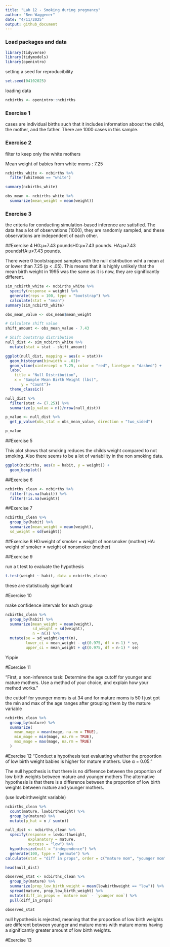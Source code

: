 ```yaml
---
title: "Lab 12 - Smoking during pregnancy"
author: "Ben Waggener"
date: "4/11/2025"
output: github_document
---
```


### Load packages and data

```r
library(tidyverse) 
library(tidymodels)
library(openintro)
```

setting a seed for reproducibility 
```r
set.seed(04102025)
```

loading data
```r
ncbirths <- openintro::ncbirths
```



### Exercise 1

cases are individual births such that it includes information aboout the child, the mother, and the father. There are 1000 cases in this sample.

### Exercise 2

filter to keep only the white mothers

Mean weight of babies from white moms : 7.25  
```r
ncbirths_white <- ncbirths %>%
  filter(whitemom == "white")

summary(ncbirths_white)

obs_mean <- ncbirths_white %>%
  summarize(mean_weight = mean(weight)) 
```

### Exercise 3
the criteria for conducting simulation-based inference are satisfied. The data has a lot of observations (1000), they are randomly sampled, and these observations are independent of each other.

##Exercise 4
H0:μ=7.43 poundsH0:μ=7.43 pounds.
HA:μ≠7.43 poundsHA:μ≠7.43 pounds.

There were 0 bootstrapped samples with the null distribution wiht a mean at or lower than 7.25 (p < .05). This means that it is highly unlikely that the mean birth weight in 1995 was the same as it is now, they are significantly different. 

```r
sim_ncbirth_white <- ncbirths_white %>%
  specify(response = weight) %>%
  generate(reps = 100, type = "bootstrap") %>%
  calculate(stat = "mean")
summary(sim_ncbirth_white)
```
```r

obs_mean_value <- obs_mean$mean_weight

# Calculate shift value
shift_amount <- obs_mean_value - 7.43

# Shift bootstrap distribution
null_dist <- sim_ncbirth_white %>%
  mutate(stat = stat - shift_amount)
```

```r
ggplot(null_dist, mapping = aes(x = stat))+
  geom_histogram(binwidth = .01)+
  geom_vline(xintercept = 7.25, color = "red", linetype = "dashed") +
  labs(
    title = "Null Distribution",
    x = "Sample Mean Birth Weight (lbs)",
       y = "Count")+
  theme_classic()
```

```r
null_dist %>%
  filter(stat <= (7.25)) %>%
  summarize(p_value = n()/nrow(null_dist))
```
```r
p_value <- null_dist %>%
  get_p_value(obs_stat = obs_mean_value, direction = "two_sided")

p_value
```


##Exercise 5

This plot shows that smoking reduces the childs weight compared to not smoking. Also there seems to be a lot of variability in the non smoking data.
```r


ggplot(ncbirths, aes(x = habit, y = weight)) +
  geom_boxplot()
```

##Exercise 6
```r
ncbirths_clean <- ncbirths %>%
  filter(!is.na(habit)) %>%
  filter(!is.na(weight)) 
```

##Exercise 7
```r
ncbirths_clean %>%
  group_by(habit) %>%
  summarize(mean_weight = mean(weight),
  sd_weight = sd(weight))
```

##Exercise 8
H0:weight of smoker = weight of nonsmoker (mother)
HA: weight of smoker ≠ weight of nonsmoker (mother)



##Exercise 9

run a t test to evaluate the hypothesis

```r
t.test(weight ~ habit, data = ncbirths_clean)


```
these are statistically significant

#Exercise 10

make confidence intervals for each group

```r
ncbirths_clean %>%
  group_by(habit) %>%
  summarize(mean_weight = mean(weight),
            sd_weight = sd(weight),
            n = n()) %>%
  mutate(se = sd_weight/sqrt(n),
         lower_ci = mean_weight - qt(0.975, df = n-1) * se,
         upper_ci = mean_weight + qt(0.975, df = n-1) * se)
```

Yippie
  
#Exercise 11

"First, a non-inference task: Determine the age cutoff for younger and mature mothers. Use a method of your choice, and explain how your method works."

the cuttoff for younger moms is at 34 and for mature moms is 50
I just got the min and max of the age ranges after grouping them by the mature variable

```r
ncbirths_clean %>%
  group_by(mature) %>%
  summarize(
    mean_mage = mean(mage, na.rm = TRUE),
    min_mage = min(mage, na.rm = TRUE),
    max_mage = max(mage, na.rm = TRUE)
  )
```

#Exercise 12
"Conduct a hypothesis test evaluating whether the proportion of low birth weight babies is higher for mature mothers. Use α = 0.05."

The null hypothesis is that there is no difference between the proportion of low birth weights between mature and younger mothers
The alternative hypothesis is that there is a difference between the proportion of low birth weights between mature and younger mothers.

(use lowbirthweight variable)



```r
ncbirths_clean %>%
  count(mature, lowbirthweight) %>%
  group_by(mature) %>%
  mutate(p_hat = n / sum(n))

```

```r
null_dist <- ncbirths_clean %>%
  specify(response = lowbirthweight, 
          explanatory = mature, 
          success = "low") %>%
  hypothesize(null = "independence") %>%
  generate(100, type = "permute") %>%
calculate(stat = "diff in props", order = c("mature mom", "younger mom"))

head(null_dist)

observed_stat <- ncbirths_clean %>%
  group_by(mature) %>%
  summarize(prop_low_birth_weight = mean(lowbirthweight == "low")) %>%
  spread(mature, prop_low_birth_weight) %>%
  mutate(diff_in_props = `mature mom` - `younger mom`) %>%
  pull(diff_in_props)

observed_stat

```

null hypothesis is rejected, meaning that the proportion of low birth weights are different between younger and mature moms with mature moms having a significantly greater amount of low birth weights.

#Exercise 13
